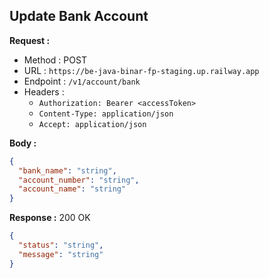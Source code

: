 
## Update Bank Account

**Request :**

- Method : <Badge method="POST">POST</Badge>
- URL : `https://be-java-binar-fp-staging.up.railway.app`
- Endpoint : `/v1/account/bank`
- Headers :
  - `Authorization: Bearer <accessToken>`
  - `Content-Type: application/json`
  - `Accept: application/json`

**Body :**

```json
{
  "bank_name": "string",
  "account_number": "string",
  "account_name": "string"
}
```

**Response :** <Badge outline variant="success">200 OK</Badge>

```json
{
  "status": "string",
  "message": "string"
}
```

